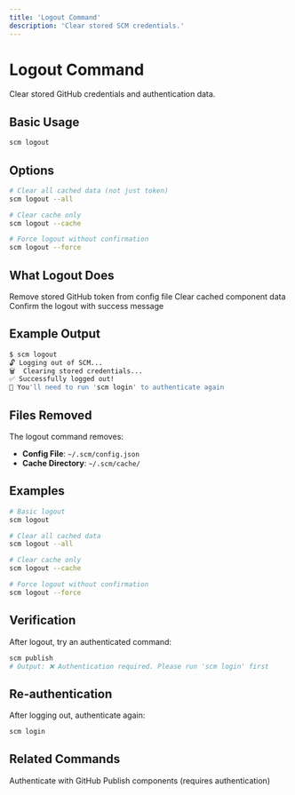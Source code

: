 ```yaml
---
title: 'Logout Command'
description: 'Clear stored SCM credentials.'
---
```


# Logout Command

Clear stored GitHub credentials and authentication data.

## Basic Usage

```bash
scm logout
```

## Options

```bash
# Clear all cached data (not just token)
scm logout --all

# Clear cache only
scm logout --cache

# Force logout without confirmation
scm logout --force
```

## What Logout Does

<Steps>
  <Step title="Remove Token">
    Remove stored GitHub token from config file
  </Step>
  <Step title="Clear Cache">
    Clear cached component data
  </Step>
  <Step title="Confirm">
    Confirm the logout with success message
  </Step>
</Steps>

## Example Output

```bash
$ scm logout
🔓 Logging out of SCM...
🗑️  Clearing stored credentials...
✅ Successfully logged out!
📝 You'll need to run 'scm login' to authenticate again
```

## Files Removed

The logout command removes:

- **Config File**: `~/.scm/config.json`
- **Cache Directory**: `~/.scm/cache/`

## Examples

```bash
# Basic logout
scm logout

# Clear all cached data
scm logout --all

# Clear cache only
scm logout --cache

# Force logout without confirmation
scm logout --force
```

## Verification

After logout, try an authenticated command:

```bash
scm publish
# Output: ❌ Authentication required. Please run 'scm login' first
```

## Re-authentication

After logging out, authenticate again:

```bash
scm login
```

## Related Commands

<CardGroup cols={2}>
  <Card title="scm login">
    Authenticate with GitHub
  </Card>
  <Card title="scm publish">
    Publish components (requires authentication)
  </Card>
</CardGroup> 